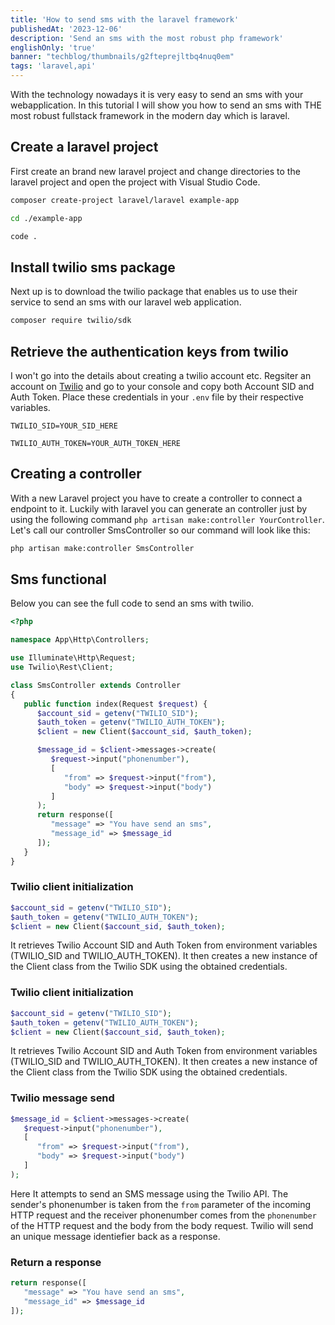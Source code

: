 ```yaml
---
title: 'How to send sms with the laravel framework'
publishedAt: '2023-12-06'
description: 'Send an sms with the most robust php framework'
englishOnly: 'true'
banner: "techblog/thumbnails/g2fteprejltbq4nuq0em"
tags: 'laravel,api'
---
```

With the technology nowadays it is very easy to send an sms with your webapplication. In this tutorial I will show you how to send an sms with THE most robust fullstack framework in the modern day which is laravel. 

## Create a laravel project
First create an brand new laravel project and change directories to the laravel project and open the project with Visual Studio Code.
```bash
composer create-project laravel/laravel example-app

cd ./example-app

code .
```

## Install twilio sms package
Next up is to download the twilio package that enables us to use their service to send an sms with our laravel web application.

```bash
composer require twilio/sdk
```

## Retrieve the authentication keys from twilio
I won't go into the details about creating a twilio account etc. Regsiter an account on [Twilio](https://twilio.com/) and go to your console and copy both Account SID and Auth Token. Place these credentials in your `.env` file by their respective variables.

`TWILIO_SID=YOUR_SID_HERE`

`TWILIO_AUTH_TOKEN=YOUR_AUTH_TOKEN_HERE`

## Creating a controller
With a new Laravel project you have to create a controller to connect a endpoint to it. Luckily with laravel you can generate an controller just by using the following command `php artisan make:controller YourController`. Let's call our controller SmsController so our command will look like this:
```bash
php artisan make:controller SmsController
```


## Sms functional
Below you can see the full code to send an sms with twilio.

```php
<?php

namespace App\Http\Controllers;

use Illuminate\Http\Request;
use Twilio\Rest\Client;

class SmsController extends Controller
{
   public function index(Request $request) {
      $account_sid = getenv("TWILIO_SID");
      $auth_token = getenv("TWILIO_AUTH_TOKEN");
      $client = new Client($account_sid, $auth_token);

      $message_id = $client->messages->create(
         $request->input("phonenumber"),
         [
            "from" => $request->input("from"),
            "body" => $request->input("body")
         ]
      );
      return response([
         "message" => "You have send an sms",
         "message_id" => $message_id
      ]);
   }
}

```
### Twilio client initialization
```php
$account_sid = getenv("TWILIO_SID");
$auth_token = getenv("TWILIO_AUTH_TOKEN");
$client = new Client($account_sid, $auth_token);
```
It retrieves Twilio Account SID and Auth Token from environment variables (TWILIO_SID and TWILIO_AUTH_TOKEN).
It then creates a new instance of the Client class from the Twilio SDK using the obtained credentials.
### Twilio client initialization
```php
$account_sid = getenv("TWILIO_SID");
$auth_token = getenv("TWILIO_AUTH_TOKEN");
$client = new Client($account_sid, $auth_token);
```
It retrieves Twilio Account SID and Auth Token from environment variables (TWILIO_SID and TWILIO_AUTH_TOKEN).
It then creates a new instance of the Client class from the Twilio SDK using the obtained credentials.
### Twilio message send
```php
$message_id = $client->messages->create(
   $request->input("phonenumber"),
   [
      "from" => $request->input("from"),
      "body" => $request->input("body")
   ]
);
```
Here It attempts to send an SMS message using the Twilio API.
The sender's phonenumber is taken from the `from` parameter of the incoming HTTP request and the receiver phonenumber comes from the `phonenumber` of the HTTP request and the body from the body request.
Twilio will send an unique message identiefier back as a response.

### Return a response
```php
return response([
   "message" => "You have send an sms",
   "message_id" => $message_id
]);
```